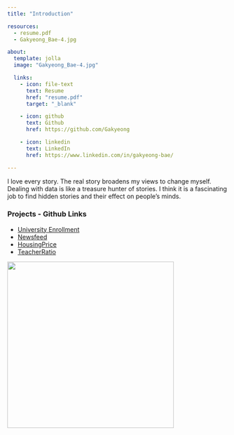 ```yaml
---
title: "Introduction"

resources:
  - resume.pdf
  - Gakyeong_Bae-4.jpg

about:
  template: jolla
  image: "Gakyeong_Bae-4.jpg"

  links:
    - icon: file-text
      text: Resume
      href: "resume.pdf"
      target: "_blank"

    - icon: github
      text: Github
      href: https://github.com/Gakyeong

    - icon: linkedin
      text: LinkedIn
      href: https://www.linkedin.com/in/gakyeong-bae/

---
```


I love every story. The real story broadens my views to change myself. Dealing with data is like a treasure hunter of stories. I think it is a fascinating job to find hidden stories and their effect on people’s minds. 

<div style="text-align: left;">
### Projects - Github Links
- [University Enrollment](https://github.com/Gakyeong/University-Enrollment)
- [Newsfeed](https://github.com/Gakyeong/Newsfeed)
- [HousingPrice](https://github.com/Gakyeong/data-analysis/tree/main/housing_price)
- [TeacherRatio](https://github.com/Gakyeong/data-analysis/tree/main/teacher_ratio)
</div>

::: {.cell-output-display}
![](my_qr.png){height=380}
:::

